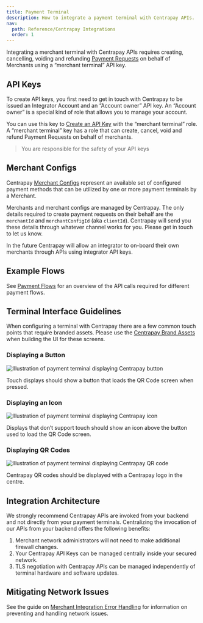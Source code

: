 ```yaml
---
title: Payment Terminal
description: How to integrate a payment terminal with Centrapay APIs.
nav:
  path: Reference/Centrapay Integrations
  order: 1
---
```


Integrating a merchant terminal with Centrapay APIs requires creating, cancelling, voiding and refunding [Payment Requests](https://docs.centrapay.com/api/payment-requests) on behalf of Merchants using a “merchant terminal” API key.

## API Keys

To create API keys, you first need to get in touch with Centrapay to be issued an Integrator Account and an “Account owner” API key. An “Account owner” is a special kind of role that allows you to manage your account.

You can use this key to [Create an API Key](https://docs.centrapay.com/api/api-keys#create-an-api-key) with the “merchant terminal” role. A “merchant terminal” key has a role that can create, cancel, void and refund Payment Requests on behalf of merchants.

> You are responsible for the safety of your API keys

## Merchant Configs
Centrapay [Merchant Configs](https://docs.centrapay.com/api/merchant-configs) represent an available set of configured payment methods that can be utilized by one or more payment terminals by a Merchant.

Merchants and merchant configs are managed by Centrapay. The only details required to create payment requests on their behalf are the `merchantId` and `merchantConfigId` (aka `clientId`). Centrapay will send you these details through whatever channel works for you. Please get in touch to let us know.

In the future Centrapay will allow an integrator to on-board their own merchants through APIs using integrator API keys.

## Example Flows

See [Payment Flows](/guides/payment-flows) for an overview of the API calls required for different payment flows.

## Terminal Interface Guidelines

When configuring a terminal with Centrapay there are a few common touch points that require branded assets. Please use the [Centrapay Brand Assets](https://centrapay.com/brand-assets/) when building the UI for these screens.

### Displaying a Button

![Illustration of payment terminal displaying Centrapay button](/terminals/display-centrapay-button.png)

Touch displays should show a button that loads the QR Code screen when pressed.

### Displaying an Icon

![Illustration of payment terminal displaying Centrapay icon](/terminals/display-centrapay-icon.png)

Displays that don’t support touch should show an icon above the button used to load the QR Code screen.

### Displaying QR Codes

![Illustration of payment terminal displaying Centrapay QR code](/terminals/displaying-centrapay-qr-code.png)

Centrapay QR codes should be displayed with a Centrapay logo in the centre.

## Integration Architecture

We strongly recommend Centrapay APIs are invoked from your backend and not directly from your payment terminals. Centralizing the invocation of our APIs from your backend offers the following benefits:

1. Merchant network administrators will not need to make additional firewall changes.
2. Your Centrapay API Keys can be managed centrally inside your secured network.
3. TLS negotiation with Centrapay APIs can be managed independently of terminal hardware and software updates.

## Mitigating Network Issues

See the guide on [Merchant Integration Error Handling](/guides/merchant-integration-error-handling) for information on preventing and handling network issues.
